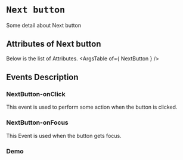 <!-- Custom-MDX-Documentation.mdx -->

# `Next button`

 
Some detail about Next button


## Attributes of Next button
Below is the list of Attributes.
<ArgsTable of={ NextButton } /> 

## Events Description

### NextButton-onClick

This event is used to perform some action when the button is clicked.

### NextButton-onFocus

This Event is used when the button gets focus.
### Demo

<Canvas>
<Story id="nextbutton--primary" />
</Canvas>

 